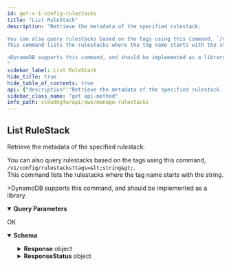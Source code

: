 ```yaml
---
id: get-v-1-config-rulestacks
title: "List RuleStack"
description: "Retrieve the metadata of the specified rulestack.  

You can also query rulestacks based on the tags using this command, `/v1/config/rulestacks?tags=<string>`.   
This command lists the rulestacks where the tag name starts with the string.  

>DynamoDB supports this command, and should be implemented as a library.
"
sidebar_label: List RuleStack
hide_title: true
hide_table_of_contents: true
api: {"description":"Retrieve the metadata of the specified rulestack.  \n\nYou can also query rulestacks based on the tags using this command, `/v1/config/rulestacks?tags=<string>`.   \nThis command lists the rulestacks where the tag name starts with the string.  \n\n>DynamoDB supports this command, and should be implemented as a library.\n","operationId":"get-v1-config-rulestacks","parameters":[{"description":"The scope of the rulestack.\n","in":"query","name":"scope","required":false,"schema":{"title":"Scope","type":"string"}},{"description":"Rulestack candidate.\n","in":"query","name":"candidate","required":false,"schema":{"default":true,"title":"Candidate","type":"boolean"}},{"description":"Rulestacks in run state.\n","in":"query","name":"running","required":false,"schema":{"default":false,"title":"Running","type":"boolean"}},{"description":"Uncommitted rulestacks.\n","in":"query","name":"uncommitted","required":false,"schema":{"default":false,"title":"Uncommitted","type":"boolean"}},{"description":"Details of the rulestack.\n","in":"query","name":"describe","required":false,"schema":{"default":false,"title":"Describe","type":"boolean"}},{"description":"A unique identifier in the key-value pair. The constant that defines the data set.\n","in":"query","name":"tagkey","required":false,"schema":{"title":"Tagkey","type":"string"}},{"description":"The variable that belongs to the data set.\n","in":"query","name":"tagvalue","required":false,"schema":{"title":"Tagvalue","type":"string"}},{"description":"If the number of rulestacks for retrieval exceeds the maximum you requested, Cloud NGFW returns a NextToken value in response. To retrieve the next batch of rulestacks, use this token in your next request.\n","in":"query","name":"nexttoken","required":false,"schema":{"title":"Nexttoken","type":"string"}},{"description":"The maximum number of rulestacks you want Cloud NGFW to return for this request. \n    \n","in":"query","name":"maxresults","required":false,"schema":{"default":1024,"maximum":1024,"minimum":1,"title":"Maxresults","type":"integer"}}],"responses":{"200":{"content":{"application/json":{"schema":{"additionalProperties":false,"properties":{"Response":{"additionalProperties":false,"properties":{"NextToken":{"description":"If the number of rulestacks available for retrieval exceeds the maximum you requested, NGFW returns a NextToken value in response. To retrieve the next batch of rulestacks, use this token in your next request.\n","maxLength":2048,"minLength":1,"pattern":"^[-0-9A-Za-z:\\/+=]+$","title":"Nexttoken","type":"string"},"RuleStackCandidate":{"description":"Rulestack candidate.\n","items":{"type":"string"},"title":"Rulestackcandidate","type":"array"},"RuleStackCandidateDescribe":{"description":"Details of the rulestack candidate.\n","items":{"additionalProperties":false,"properties":{"RuleStack":{"description":"Details of the rulestack.\n","additionalProperties":false,"properties":{"AccountId":{"description":"The unique ID of the account.\n","maxLength":12,"pattern":"^$|^[0-9]+$","title":"Accountid","type":"string"},"Description":{"description":"Description of the rulestack.\n","maxLength":512,"title":"Description","type":"string"},"LookupXForwardedFor":{"default":"None","description":"Check if the source IP address in the X-Forwarded-For (XFF) HTTP header filed is used to enforce securuty policy.\n","enum":["SecurityPolicy","None"],"title":"Lookupxforwardedfor","type":"string"},"Profiles":{"description":"Rulestack profile.\n","additionalProperties":false,"properties":{"AntiSpywareProfile":{"default":"BestPractice","description":"Anti-spyware security profile.\n","enum":["custom","BestPractice"],"title":"Antispywareprofile","type":"string"},"AntiVirusProfile":{"default":"BestPractice","description":"Anti-virus security profile.\n","enum":["custom","BestPractice"],"title":"Antivirusprofile","type":"string"},"FileBlockingProfile":{"default":"BestPractice","description":"File blocking security profile.\n","enum":["custom","BestPractice"],"title":"Fileblockingprofile","type":"string"},"OutboundTrustCertificate":{"description":"Outbound trust certificate profile.\n","title":"Outboundtrustcertificate","type":"string"},"OutboundUnTrustCertificate":{"description":"Outbound untrust certificate profile.\n","title":"Outbounduntrustcertificate","type":"string"},"URLFilteringProfile":{"default":"None","description":"URL filtering security profile.\n","enum":["custom","BestPractice","None"],"title":"Urlfilteringprofile","type":"string"},"VulnerabilityProfile":{"default":"BestPractice","description":"Vulnerability security profile.\n","enum":["custom","BestPractice"],"title":"Vulnerabilityprofile","type":"string"}},"title":"RuleStackProfiles","type":"object"},"Scope":{"description":"The scope of the rulestack.\n","enum":["Global","Local"],"title":"Scope","type":"string"},"UpdateToken":{"description":"Refresh token\n","title":"Updatetoken","type":"string"}},"title":"RuleStack","type":"object"},"RuleStackName":{"description":"Name of the rulestack.\n","title":"Rulestackname","type":"string"},"RuleStackState":{"description":"State of rulestack.\n","title":"Rulestackstate","type":"string"}},"title":"RuleStackDescribe","type":"object"},"title":"Rulestackcandidatedescribe","type":"array"},"RuleStackRunning":{"description":"Rulestacks in run state.\n","items":{"type":"string"},"title":"Rulestackrunning","type":"array"},"RuleStackRunningDescribe":{"description":"Details of the rulestacks in run state.\n","items":{"additionalProperties":false,"properties":{"RuleStack":{"description":"Details of the rulestack.\n","additionalProperties":false,"properties":{"AccountId":{"description":"The unique ID of the account.\n","maxLength":12,"pattern":"^$|^[0-9]+$","title":"Accountid","type":"string"},"Description":{"description":"Description of the rulestack.\n","maxLength":512,"title":"Description","type":"string"},"LookupXForwardedFor":{"default":"None","description":"Check if the source IP address in the X-Forwarded-For (XFF) HTTP header filed is used to enforce securuty policy.\n","enum":["SecurityPolicy","None"],"title":"Lookupxforwardedfor","type":"string"},"Profiles":{"description":"Rulestack profile.\n","additionalProperties":false,"properties":{"AntiSpywareProfile":{"default":"BestPractice","description":"Anti-spyware security profile.\n","enum":["custom","BestPractice"],"title":"Antispywareprofile","type":"string"},"AntiVirusProfile":{"default":"BestPractice","description":"Anti-virus security profile.\n","enum":["custom","BestPractice"],"title":"Antivirusprofile","type":"string"},"FileBlockingProfile":{"default":"BestPractice","description":"File blocking security profile.\n","enum":["custom","BestPractice"],"title":"Fileblockingprofile","type":"string"},"OutboundTrustCertificate":{"description":"Outbound trust certificate profile.\n","title":"Outboundtrustcertificate","type":"string"},"OutboundUnTrustCertificate":{"description":"Outbound untrust certificate profile.\n","title":"Outbounduntrustcertificate","type":"string"},"URLFilteringProfile":{"default":"None","description":"URL filtering security profile.\n","enum":["custom","BestPractice","None"],"title":"Urlfilteringprofile","type":"string"},"VulnerabilityProfile":{"default":"BestPractice","description":"Vulnerability security profile.\n","enum":["custom","BestPractice"],"title":"Vulnerabilityprofile","type":"string"}},"title":"RuleStackProfiles","type":"object"},"Scope":{"description":"The scope of the rulestack.\n","enum":["Global","Local"],"title":"Scope","type":"string"},"UpdateToken":{"description":"Refresh token\n","title":"Updatetoken","type":"string"}},"title":"RuleStack","type":"object"},"RuleStackName":{"description":"Name of the rulestack.\n","title":"Rulestackname","type":"string"},"RuleStackState":{"description":"State of rulestack.\n","title":"Rulestackstate","type":"string"}},"title":"RuleStackDescribe","type":"object"},"title":"Rulestackrunningdescribe","type":"array"},"RuleStackUncommitted":{"description":"Uncommitted rulestacks.\n","items":{"additionalProperties":false,"properties":{"Operation":{"description":"Rulestacks operation.\n","enum":["add","delete","update"],"title":"Operation","type":"string"},"RuleStackName":{"description":"Name of the rulestack.\n","title":"Rulestackname","type":"string"}},"required":["RuleStackName"],"title":"RuleStackOperation","type":"object"},"title":"Rulestackuncommitted","type":"array"}},"title":"ResponseData","type":"object"},"ResponseStatus":{"additionalProperties":false,"properties":{"ErrorCode":{"default":0,"description":"Default value of a successful response is 0. Any other number indicates an error code.  \n\n400—HTTP bad request\n* InvalidOperationException—Operation failed because it is not valid. For example, when you delete an NGFW or rulestack in use.\n* InvalidRequestException—Operation failed due to invalid request. For example, unsupported parameter name or value in the request.\n* LimitExceededException—Operation failed due to violation in limit settings.\n* ThrottlingException—Operation failed due to throttling limitations.   \n\n500—Bad request \n* InternalServerError—Your request is valid but Cloud NGFW could not perform the operation due to a system issue.\n* InsufficientCapacityException—AWS currently does not have enough capacity to fulfill your request.\n","title":"Errorcode","type":"integer"},"Reason":{"description":"The error description.\n","title":"Reason","type":"string"}},"title":"Result","type":"object"}},"title":"ListRuleStacksResponse","type":"object"}}},"description":"OK"}},"tags":["ManageRulestacks"],"method":"get","path":"/v1/config/rulestacks","servers":[{"url":"https://api.us-east-1.aws.cloudngfw.paloaltonetworks.com"}],"info":{"contact":{},"description":"Rulestacks defines access control (App-ID, URL Filtering) and threat prevention behavior of Cloud NGFW resources. A rulestack includes a set of security rules, associated objects, and profiles.\n\nA Cloud NGFW resource uses your rulestack definitions to protect the traffic by a two-step process. First, it enforces your rules on the to allow or deny your traffic. Second, it performs content inspection on the allowed traffic based on what you specify on the Security Profiles. \n","title":"Manage Rulestacks","version":"1.0.0"},"postman":{"name":"List RuleStack","description":{"content":"Retrieve the metadata of the specified rulestack.  \n\nYou can also query rulestacks based on the tags using this command, `/v1/config/rulestacks?tags=<string>`.   \nThis command lists the rulestacks where the tag name starts with the string.  \n\n>DynamoDB supports this command, and should be implemented as a library.\n","type":"text/plain"},"url":{"path":["v1","config","rulestacks"],"host":["{{baseUrl}}"],"query":[{"disabled":false,"description":{"content":"The scope of the rulestack.\n","type":"text/plain"},"key":"scope","value":""},{"disabled":false,"description":{"content":"Rulestack candidate.\n","type":"text/plain"},"key":"candidate","value":""},{"disabled":false,"description":{"content":"Rulestacks in run state.\n","type":"text/plain"},"key":"running","value":""},{"disabled":false,"description":{"content":"Uncommitted rulestacks.\n","type":"text/plain"},"key":"uncommitted","value":""},{"disabled":false,"description":{"content":"Details of the rulestack.\n","type":"text/plain"},"key":"describe","value":""},{"disabled":false,"description":{"content":"A unique identifier in the key-value pair. The constant that defines the data set.\n","type":"text/plain"},"key":"tagkey","value":""},{"disabled":false,"description":{"content":"The variable that belongs to the data set.\n","type":"text/plain"},"key":"tagvalue","value":""},{"disabled":false,"description":{"content":"If the number of rulestacks for retrieval exceeds the maximum you requested, Cloud NGFW returns a NextToken value in response. To retrieve the next batch of rulestacks, use this token in your next request.\n","type":"text/plain"},"key":"nexttoken","value":""},{"disabled":false,"description":{"content":"The maximum number of rulestacks you want Cloud NGFW to return for this request. \n    \n","type":"text/plain"},"key":"maxresults","value":""}],"variable":[]},"header":[{"key":"Accept","value":"application/json"}],"method":"GET"}}
sidebar_class_name: "get api-method"
info_path: cloudngfw/api/aws/manage-rulestacks
---
```



## List RuleStack



Retrieve the metadata of the specified rulestack.  

You can also query rulestacks based on the tags using this command, `/v1/config/rulestacks?tags=&lt;string&gt;`.   
This command lists the rulestacks where the tag name starts with the string.  

&gt;DynamoDB supports this command, and should be implemented as a library.


<details style={{"marginBottom":"1rem"}} data-collapsed={false} open={true}><summary style={{}}><strong>Query Parameters</strong></summary><div><ul><ParamsItem className={"paramsItem"} param={{"description":"The scope of the rulestack.\n","in":"query","name":"scope","required":false,"schema":{"title":"Scope","type":"string"}}}></ParamsItem><ParamsItem className={"paramsItem"} param={{"description":"Rulestack candidate.\n","in":"query","name":"candidate","required":false,"schema":{"default":true,"title":"Candidate","type":"boolean"}}}></ParamsItem><ParamsItem className={"paramsItem"} param={{"description":"Rulestacks in run state.\n","in":"query","name":"running","required":false,"schema":{"default":false,"title":"Running","type":"boolean"}}}></ParamsItem><ParamsItem className={"paramsItem"} param={{"description":"Uncommitted rulestacks.\n","in":"query","name":"uncommitted","required":false,"schema":{"default":false,"title":"Uncommitted","type":"boolean"}}}></ParamsItem><ParamsItem className={"paramsItem"} param={{"description":"Details of the rulestack.\n","in":"query","name":"describe","required":false,"schema":{"default":false,"title":"Describe","type":"boolean"}}}></ParamsItem><ParamsItem className={"paramsItem"} param={{"description":"A unique identifier in the key-value pair. The constant that defines the data set.\n","in":"query","name":"tagkey","required":false,"schema":{"title":"Tagkey","type":"string"}}}></ParamsItem><ParamsItem className={"paramsItem"} param={{"description":"The variable that belongs to the data set.\n","in":"query","name":"tagvalue","required":false,"schema":{"title":"Tagvalue","type":"string"}}}></ParamsItem><ParamsItem className={"paramsItem"} param={{"description":"If the number of rulestacks for retrieval exceeds the maximum you requested, Cloud NGFW returns a NextToken value in response. To retrieve the next batch of rulestacks, use this token in your next request.\n","in":"query","name":"nexttoken","required":false,"schema":{"title":"Nexttoken","type":"string"}}}></ParamsItem><ParamsItem className={"paramsItem"} param={{"description":"The maximum number of rulestacks you want Cloud NGFW to return for this request. \n    \n","in":"query","name":"maxresults","required":false,"schema":{"default":1024,"maximum":1024,"minimum":1,"title":"Maxresults","type":"integer"}}}></ParamsItem></ul></div></details><div><ApiTabs><TabItem label={"200"} value={"200"}><div>

OK

</div><div><MimeTabs groupId={"mime-type"}><TabItem label={"application/json"} value={"application/json"}><SchemaTabs groupId={"schema-tabs"}><TabItem label={"Schema"} value={"Schema"}><details style={{}} data-collapsed={false} open={true}><summary style={{"textAlign":"left"}}><strong>Schema</strong></summary><div style={{"textAlign":"left","marginLeft":"1rem"}}></div><ul style={{"marginLeft":"1rem"}}><SchemaItem collapsible={true} className={"schemaItem"}><details style={{}}><summary style={{}}><strong>Response</strong><span style={{"opacity":"0.6"}}> object</span></summary><div style={{"marginLeft":"1rem"}}><SchemaItem collapsible={false} name={"NextToken"} required={false} schemaDescription={"If the number of rulestacks available for retrieval exceeds the maximum you requested, NGFW returns a NextToken value in response. To retrieve the next batch of rulestacks, use this token in your next request.\n"} schemaName={"Nexttoken"} qualifierMessage={"**Possible values:** `non-empty` and `<= 2048 characters`, Value must match regular expression `^[-0-9A-Za-z:\\/+=]+$`"} defaultValue={undefined}></SchemaItem><SchemaItem collapsible={false} name={"RuleStackCandidate"} required={false} schemaDescription={"Rulestack candidate.\n"} schemaName={"string[]"} qualifierMessage={undefined} defaultValue={undefined}></SchemaItem><SchemaItem collapsible={true} className={"schemaItem"}><details style={{}}><summary style={{}}><strong>RuleStackCandidateDescribe</strong><span style={{"opacity":"0.6"}}> object[]</span></summary><div style={{"marginLeft":"1rem"}}><div style={{"marginTop":".5rem","marginBottom":".5rem"}}>

Details of the rulestack candidate.


</div><SchemaItem collapsible={true} className={"schemaItem"}><details style={{}}><summary style={{}}><strong>RuleStack</strong><span style={{"opacity":"0.6"}}> object</span></summary><div style={{"marginLeft":"1rem"}}><div style={{"marginTop":".5rem","marginBottom":".5rem"}}>

Details of the rulestack.


</div><SchemaItem collapsible={false} name={"AccountId"} required={false} schemaDescription={"The unique ID of the account.\n"} schemaName={"Accountid"} qualifierMessage={"**Possible values:** `<= 12 characters`, Value must match regular expression `^$|^[0-9]+$`"} defaultValue={undefined}></SchemaItem><SchemaItem collapsible={false} name={"Description"} required={false} schemaDescription={"Description of the rulestack.\n"} schemaName={"Description"} qualifierMessage={"**Possible values:** `<= 512 characters`"} defaultValue={undefined}></SchemaItem><SchemaItem collapsible={false} name={"LookupXForwardedFor"} required={false} schemaDescription={"Check if the source IP address in the X-Forwarded-For (XFF) HTTP header filed is used to enforce securuty policy.\n"} schemaName={"Lookupxforwardedfor"} qualifierMessage={"**Possible values:** [`SecurityPolicy`, `None`]"} defaultValue={"None"}></SchemaItem><SchemaItem collapsible={true} className={"schemaItem"}><details style={{}}><summary style={{}}><strong>Profiles</strong><span style={{"opacity":"0.6"}}> object</span></summary><div style={{"marginLeft":"1rem"}}><div style={{"marginTop":".5rem","marginBottom":".5rem"}}>

Rulestack profile.


</div><SchemaItem collapsible={false} name={"AntiSpywareProfile"} required={false} schemaDescription={"Anti-spyware security profile.\n"} schemaName={"Antispywareprofile"} qualifierMessage={"**Possible values:** [`custom`, `BestPractice`]"} defaultValue={"BestPractice"}></SchemaItem><SchemaItem collapsible={false} name={"AntiVirusProfile"} required={false} schemaDescription={"Anti-virus security profile.\n"} schemaName={"Antivirusprofile"} qualifierMessage={"**Possible values:** [`custom`, `BestPractice`]"} defaultValue={"BestPractice"}></SchemaItem><SchemaItem collapsible={false} name={"FileBlockingProfile"} required={false} schemaDescription={"File blocking security profile.\n"} schemaName={"Fileblockingprofile"} qualifierMessage={"**Possible values:** [`custom`, `BestPractice`]"} defaultValue={"BestPractice"}></SchemaItem><SchemaItem collapsible={false} name={"OutboundTrustCertificate"} required={false} schemaDescription={"Outbound trust certificate profile.\n"} schemaName={"Outboundtrustcertificate"} qualifierMessage={undefined} defaultValue={undefined}></SchemaItem><SchemaItem collapsible={false} name={"OutboundUnTrustCertificate"} required={false} schemaDescription={"Outbound untrust certificate profile.\n"} schemaName={"Outbounduntrustcertificate"} qualifierMessage={undefined} defaultValue={undefined}></SchemaItem><SchemaItem collapsible={false} name={"URLFilteringProfile"} required={false} schemaDescription={"URL filtering security profile.\n"} schemaName={"Urlfilteringprofile"} qualifierMessage={"**Possible values:** [`custom`, `BestPractice`, `None`]"} defaultValue={"None"}></SchemaItem><SchemaItem collapsible={false} name={"VulnerabilityProfile"} required={false} schemaDescription={"Vulnerability security profile.\n"} schemaName={"Vulnerabilityprofile"} qualifierMessage={"**Possible values:** [`custom`, `BestPractice`]"} defaultValue={"BestPractice"}></SchemaItem></div></details></SchemaItem><SchemaItem collapsible={false} name={"Scope"} required={false} schemaDescription={"The scope of the rulestack.\n"} schemaName={"Scope"} qualifierMessage={"**Possible values:** [`Global`, `Local`]"} defaultValue={undefined}></SchemaItem><SchemaItem collapsible={false} name={"UpdateToken"} required={false} schemaDescription={"Refresh token\n"} schemaName={"Updatetoken"} qualifierMessage={undefined} defaultValue={undefined}></SchemaItem></div></details></SchemaItem><SchemaItem collapsible={false} name={"RuleStackName"} required={false} schemaDescription={"Name of the rulestack.\n"} schemaName={"Rulestackname"} qualifierMessage={undefined} defaultValue={undefined}></SchemaItem><SchemaItem collapsible={false} name={"RuleStackState"} required={false} schemaDescription={"State of rulestack.\n"} schemaName={"Rulestackstate"} qualifierMessage={undefined} defaultValue={undefined}></SchemaItem></div></details></SchemaItem><SchemaItem collapsible={false} name={"RuleStackRunning"} required={false} schemaDescription={"Rulestacks in run state.\n"} schemaName={"string[]"} qualifierMessage={undefined} defaultValue={undefined}></SchemaItem><SchemaItem collapsible={true} className={"schemaItem"}><details style={{}}><summary style={{}}><strong>RuleStackRunningDescribe</strong><span style={{"opacity":"0.6"}}> object[]</span></summary><div style={{"marginLeft":"1rem"}}><div style={{"marginTop":".5rem","marginBottom":".5rem"}}>

Details of the rulestacks in run state.


</div><SchemaItem collapsible={true} className={"schemaItem"}><details style={{}}><summary style={{}}><strong>RuleStack</strong><span style={{"opacity":"0.6"}}> object</span></summary><div style={{"marginLeft":"1rem"}}><div style={{"marginTop":".5rem","marginBottom":".5rem"}}>

Details of the rulestack.


</div><SchemaItem collapsible={false} name={"AccountId"} required={false} schemaDescription={"The unique ID of the account.\n"} schemaName={"Accountid"} qualifierMessage={"**Possible values:** `<= 12 characters`, Value must match regular expression `^$|^[0-9]+$`"} defaultValue={undefined}></SchemaItem><SchemaItem collapsible={false} name={"Description"} required={false} schemaDescription={"Description of the rulestack.\n"} schemaName={"Description"} qualifierMessage={"**Possible values:** `<= 512 characters`"} defaultValue={undefined}></SchemaItem><SchemaItem collapsible={false} name={"LookupXForwardedFor"} required={false} schemaDescription={"Check if the source IP address in the X-Forwarded-For (XFF) HTTP header filed is used to enforce securuty policy.\n"} schemaName={"Lookupxforwardedfor"} qualifierMessage={"**Possible values:** [`SecurityPolicy`, `None`]"} defaultValue={"None"}></SchemaItem><SchemaItem collapsible={true} className={"schemaItem"}><details style={{}}><summary style={{}}><strong>Profiles</strong><span style={{"opacity":"0.6"}}> object</span></summary><div style={{"marginLeft":"1rem"}}><div style={{"marginTop":".5rem","marginBottom":".5rem"}}>

Rulestack profile.


</div><SchemaItem collapsible={false} name={"AntiSpywareProfile"} required={false} schemaDescription={"Anti-spyware security profile.\n"} schemaName={"Antispywareprofile"} qualifierMessage={"**Possible values:** [`custom`, `BestPractice`]"} defaultValue={"BestPractice"}></SchemaItem><SchemaItem collapsible={false} name={"AntiVirusProfile"} required={false} schemaDescription={"Anti-virus security profile.\n"} schemaName={"Antivirusprofile"} qualifierMessage={"**Possible values:** [`custom`, `BestPractice`]"} defaultValue={"BestPractice"}></SchemaItem><SchemaItem collapsible={false} name={"FileBlockingProfile"} required={false} schemaDescription={"File blocking security profile.\n"} schemaName={"Fileblockingprofile"} qualifierMessage={"**Possible values:** [`custom`, `BestPractice`]"} defaultValue={"BestPractice"}></SchemaItem><SchemaItem collapsible={false} name={"OutboundTrustCertificate"} required={false} schemaDescription={"Outbound trust certificate profile.\n"} schemaName={"Outboundtrustcertificate"} qualifierMessage={undefined} defaultValue={undefined}></SchemaItem><SchemaItem collapsible={false} name={"OutboundUnTrustCertificate"} required={false} schemaDescription={"Outbound untrust certificate profile.\n"} schemaName={"Outbounduntrustcertificate"} qualifierMessage={undefined} defaultValue={undefined}></SchemaItem><SchemaItem collapsible={false} name={"URLFilteringProfile"} required={false} schemaDescription={"URL filtering security profile.\n"} schemaName={"Urlfilteringprofile"} qualifierMessage={"**Possible values:** [`custom`, `BestPractice`, `None`]"} defaultValue={"None"}></SchemaItem><SchemaItem collapsible={false} name={"VulnerabilityProfile"} required={false} schemaDescription={"Vulnerability security profile.\n"} schemaName={"Vulnerabilityprofile"} qualifierMessage={"**Possible values:** [`custom`, `BestPractice`]"} defaultValue={"BestPractice"}></SchemaItem></div></details></SchemaItem><SchemaItem collapsible={false} name={"Scope"} required={false} schemaDescription={"The scope of the rulestack.\n"} schemaName={"Scope"} qualifierMessage={"**Possible values:** [`Global`, `Local`]"} defaultValue={undefined}></SchemaItem><SchemaItem collapsible={false} name={"UpdateToken"} required={false} schemaDescription={"Refresh token\n"} schemaName={"Updatetoken"} qualifierMessage={undefined} defaultValue={undefined}></SchemaItem></div></details></SchemaItem><SchemaItem collapsible={false} name={"RuleStackName"} required={false} schemaDescription={"Name of the rulestack.\n"} schemaName={"Rulestackname"} qualifierMessage={undefined} defaultValue={undefined}></SchemaItem><SchemaItem collapsible={false} name={"RuleStackState"} required={false} schemaDescription={"State of rulestack.\n"} schemaName={"Rulestackstate"} qualifierMessage={undefined} defaultValue={undefined}></SchemaItem></div></details></SchemaItem><SchemaItem collapsible={true} className={"schemaItem"}><details style={{}}><summary style={{}}><strong>RuleStackUncommitted</strong><span style={{"opacity":"0.6"}}> object[]</span></summary><div style={{"marginLeft":"1rem"}}><div style={{"marginTop":".5rem","marginBottom":".5rem"}}>

Uncommitted rulestacks.


</div><SchemaItem collapsible={false} name={"Operation"} required={false} schemaDescription={"Rulestacks operation.\n"} schemaName={"Operation"} qualifierMessage={"**Possible values:** [`add`, `delete`, `update`]"} defaultValue={undefined}></SchemaItem><SchemaItem collapsible={false} name={"RuleStackName"} required={false} schemaDescription={"Name of the rulestack.\n"} schemaName={"Rulestackname"} qualifierMessage={undefined} defaultValue={undefined}></SchemaItem></div></details></SchemaItem></div></details></SchemaItem><SchemaItem collapsible={true} className={"schemaItem"}><details style={{}}><summary style={{}}><strong>ResponseStatus</strong><span style={{"opacity":"0.6"}}> object</span></summary><div style={{"marginLeft":"1rem"}}><SchemaItem collapsible={false} name={"ErrorCode"} required={false} schemaDescription={"Default value of a successful response is 0. Any other number indicates an error code.  \n\n400—HTTP bad request\n* InvalidOperationException—Operation failed because it is not valid. For example, when you delete an NGFW or rulestack in use.\n* InvalidRequestException—Operation failed due to invalid request. For example, unsupported parameter name or value in the request.\n* LimitExceededException—Operation failed due to violation in limit settings.\n* ThrottlingException—Operation failed due to throttling limitations.   \n\n500—Bad request \n* InternalServerError—Your request is valid but Cloud NGFW could not perform the operation due to a system issue.\n* InsufficientCapacityException—AWS currently does not have enough capacity to fulfill your request.\n"} schemaName={"Errorcode"} qualifierMessage={undefined} defaultValue={0}></SchemaItem><SchemaItem collapsible={false} name={"Reason"} required={false} schemaDescription={"The error description.\n"} schemaName={"Reason"} qualifierMessage={undefined} defaultValue={undefined}></SchemaItem></div></details></SchemaItem></ul></details></TabItem><TabItem label={"Example (from schema)"} value={"Example (from schema)"}><ResponseSamples responseExample={"{\n  \"Response\": {\n    \"NextToken\": \"string\",\n    \"RuleStackCandidate\": [\n      \"string\"\n    ],\n    \"RuleStackCandidateDescribe\": [\n      {\n        \"RuleStack\": {\n          \"AccountId\": \"string\",\n          \"Description\": \"string\",\n          \"LookupXForwardedFor\": \"None\",\n          \"Profiles\": {\n            \"AntiSpywareProfile\": \"BestPractice\",\n            \"AntiVirusProfile\": \"BestPractice\",\n            \"FileBlockingProfile\": \"BestPractice\",\n            \"OutboundTrustCertificate\": \"string\",\n            \"OutboundUnTrustCertificate\": \"string\",\n            \"URLFilteringProfile\": \"None\",\n            \"VulnerabilityProfile\": \"BestPractice\"\n          },\n          \"Scope\": \"Global\",\n          \"UpdateToken\": \"string\"\n        },\n        \"RuleStackName\": \"string\",\n        \"RuleStackState\": \"string\"\n      }\n    ],\n    \"RuleStackRunning\": [\n      \"string\"\n    ],\n    \"RuleStackRunningDescribe\": [\n      {\n        \"RuleStack\": {\n          \"AccountId\": \"string\",\n          \"Description\": \"string\",\n          \"LookupXForwardedFor\": \"None\",\n          \"Profiles\": {\n            \"AntiSpywareProfile\": \"BestPractice\",\n            \"AntiVirusProfile\": \"BestPractice\",\n            \"FileBlockingProfile\": \"BestPractice\",\n            \"OutboundTrustCertificate\": \"string\",\n            \"OutboundUnTrustCertificate\": \"string\",\n            \"URLFilteringProfile\": \"None\",\n            \"VulnerabilityProfile\": \"BestPractice\"\n          },\n          \"Scope\": \"Global\",\n          \"UpdateToken\": \"string\"\n        },\n        \"RuleStackName\": \"string\",\n        \"RuleStackState\": \"string\"\n      }\n    ],\n    \"RuleStackUncommitted\": [\n      {\n        \"Operation\": \"add\",\n        \"RuleStackName\": \"string\"\n      }\n    ]\n  },\n  \"ResponseStatus\": {\n    \"ErrorCode\": 0,\n    \"Reason\": \"string\"\n  }\n}"} language={"json"}></ResponseSamples></TabItem></SchemaTabs></TabItem></MimeTabs></div></TabItem></ApiTabs></div>
      